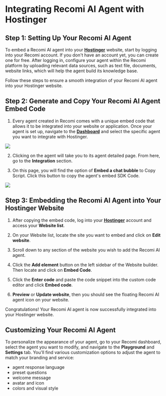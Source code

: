 # Integrating Recomi AI Agent with Hostinger

## Step 1: Setting Up Your Recomi AI Agent

To embed a Recomi AI agent into your [**Hostinger**](https://www.hostinger.com/) website, start by logging into your Recomi account. If you don't have an account yet, you can create one for free. After logging in, configure your agent within the Recomi platform by uploading relevant data sources, such as text file, documents, website links, which will help the agent build its knowledge base.

Follow these steps to ensure a smooth integration of your Recomi AI agent into your Hostinger website.

## Step 2: Generate and Copy Your Recomi AI Agent Embed Code

1. Every agent created in Recomi comes with a unique embed code that allows it to be integrated into your website or application. Once your agent is set up, navigate to the [**Dashboard**](https://recomi.powerdrill.ai/agents) and select the specific agent you want to integrate with Hostinger.

<img src="/images/agent_list.png"/>

2. Clicking on the agent will take you to its agent detailed page. From here, go to the **Integration** section.

3. On this page, you will find the option of **Embed a chat bubble** to Copy Script. Click this button to copy the agent's embed SDK Code.

<img src="/images/agent_bubble_code.png"/>

## Step 3: Embedding the Recomi AI Agent into Your Hostinger Website

1. After copying the embed code, log into your [**Hostinger**](https://www.hostinger.com/) account and access your **Website list**.

2. On your Website list, locate the site you want to embed and click on **Edit website**.

3. Scroll down to any section of the website you wish to add the Recomi AI agent.

4. Click the **Add element** button on the left sidebar of the Website builder. Then locate and click on **Embed Code**.

5. Click the **Enter code** and paste the code snippet into the custom code editor and click **Embed code**.

6. **Preview** or **Update website**, then you should see the floating Recomi AI agent icon on your website.

Congratulations! Your Recomi AI agent is now successfully integrated into your Hostinger website.

## Customizing Your Recomi AI Agent

To personalize the appearance of your agent, go to your Recomi dashboard, select the agent you want to modify, and navigate to the **Playground** and **Settings** tab. You'll find various customization options to adjust the agent to match your branding and service:
- agent response language
- preset questions
- welcome message
- avatar and icon
- colors and visual style
